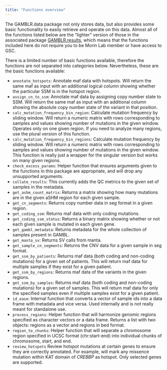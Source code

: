 ```yaml
---
title: "Functions overview"
---
```


The GAMBLR.data package not only stores data, but also provides some basic
functionality to easily retrieve and operate on this data. Almost all of the
functions listed below are the "lighter" version of those in the associated package
[GAMBLR.results](https://github.com/morinlab/GAMBLR.results), which means that
the functions included here do not require you to be Morin Lab member or have
access to GSC.

There is a limited number of basic functions available, therefore the functions
are not separated into categories below. Nevertheless, these are the basic functions available:

* `annotate_hotspots`: Annotate maf data with hotspots. Will return the same
maf as input with an additional logical column showing whether the particular SSM
is in the hotspot region.
* `assign_cn_to_ssm`: Annotate maf data by assigning copy number state to SSM.
Will return the same maf as input with an additional column showing the absolute
copy number state of the variant in that position.
* `calc_mutation_frequency_bin_region`: Calculate mutation frequency by sliding
window. Will return a numeric matrix with rows corresponding to samples and values
showing number of mutations in the given window. Operates only on one given region.
If you need to analyze many regions, use the plural version of this function.
* `calc_mutation_frequency_bin_regions`: Calculate mutation frequency by sliding
window. Will return a numeric matrix with rows corresponding to samples and values
showing number of mutations in the given window. This function is really just a
wrapper for the singular version but works on many given regions.
* `check_excess_params`: Helper function that ensures arguments given to the
functions in this package are appropriate, and will drop any unsupported
arguments.
* `collate_results`: This currently adds the QC metrics to the
given set of samples in the metadata.
* `get_ashm_count_matrix`: Returns a matrix showing how many mutations are in the
given aSHM region for each given sample.
* `get_cn_segments`: Returns copy number data in seg format in a given region.
* `get_coding_ssm`: Returns maf data with only coding mutations.
* `get_coding_ssm_status`: Returns a binary matrix showing whether or not each
given sample is mutated in each given gene.
* `get_gambl_metadata`: Returns metadata for the whole collection of samples
present in GAMBL.
* `get_manta_sv`: Returns SV calls from manta.
* `get_sample_cn_segments`: Returns the CNV data for a given sample in seg
format.
* `get_ssm_by_patients`: Returns maf data (both coding and non-coding mutations)
for a given set of patients. This will return maf data for multiple samples if
they exist for a given patient.
* `get_ssm_by_regions`: Returns maf data of the variants in the given regions.
* `get_ssm_by_samples`: Returns maf data (both coding and non-coding mutations)
for a given set of samples. This will return maf data for only the specified
samples even if multiple samples exist for a given patient.
* `id_ease`: Internal function that converts a vector of sample ids into a data
frame with metadata and vice versa. Used internally and is not really meant for
standalone use.
* `process_regions`: Helper function that will harmonize genomic regions
specified as character vectors or a data frame. Returns a list with two objects:
regions as a vector and regions in bed format.
* `region_to_chunks`: Helper function that will separate a chromosome region
specified in UCSC format (chr:start-end) into individual chunks of chromosome,
start, and end.
* `review_hotspots` Review hotspot mutations at certain genes to ensure they
are correctly annotated. For example, will mark any missence mutation within KAT
domain of *CREBBP* as hotspot. Only selected genes are supported.
